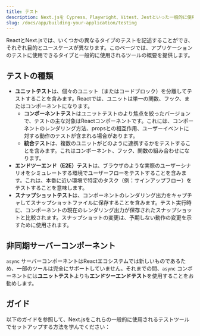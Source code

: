 ```yaml
---
title: テスト
description: Next.jsを Cypress、Playwright、Vitest、Jestといった一般的に使用される4つのテストツールでセットアップする方法を学びましょう。
slug: /docs/app/building-your-application/testing
---
```


ReactとNext.jsでは、いくつかの異なるタイプのテストを記述することができ、それぞれ目的とユースケースが異なります。このページでは、アプリケーションのテストに使用できるタイプと一般的に使用されるツールの概要を提供します。

## テストの種類

- **ユニットテスト**は、個々のユニット（またはコードブロック）を分離してテストすることを含みます。Reactでは、ユニットは単一の関数、フック、またはコンポーネントになります。
  - **コンポーネントテスト**はユニットテストのより焦点を絞ったバージョンで、テストの主な対象はReactコンポーネントです。これには、コンポーネントのレンダリング方法、propsとの相互作用、ユーザーイベントに対する動作のテストが含まれる場合があります。
  - **統合テスト**は、複数のユニットがどのように連携するかをテストすることを含みます。これはコンポーネント、フック、関数の組み合わせになります。
- **エンドツーエンド（E2E）テスト**は、ブラウザのような実際のユーザーシナリオをシミュレートする環境でユーザーフローをテストすることを含みます。これは、本番に近い環境で特定のタスク（例：サインアップフロー）をテストすることを意味します。
- **スナップショットテスト**は、コンポーネントのレンダリング出力をキャプチャしてスナップショットファイルに保存することを含みます。テスト実行時に、コンポーネントの現在のレンダリング出力が保存されたスナップショットと比較されます。スナップショットの変更は、予期しない動作の変更を示すために使用されます。

<AppOnly>

## 非同期サーバーコンポーネント

`async` サーバーコンポーネントはReactエコシステムでは新しいものであるため、一部のツールは完全にサポートしていません。それまでの間、`async` コンポーネントには**ユニットテスト**よりも**エンドツーエンドテスト**を使用することをお勧めします。

</AppOnly>

## ガイド

以下のガイドを参照して、Next.jsをこれらの一般的に使用されるテストツールでセットアップする方法を学んでください：
